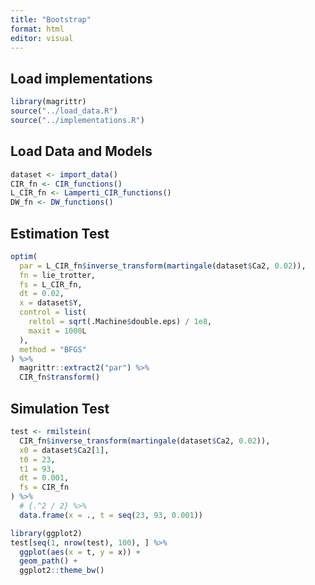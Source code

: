 ```yaml
---
title: "Bootstrap"
format: html
editor: visual
---
```


## Load implementations

```r
library(magrittr)
source("../load_data.R")
source("../implementations.R")
```

## Load Data and Models

```r
dataset <- import_data()
CIR_fn <- CIR_functions()
L_CIR_fn <- Lamperti_CIR_functions()
DW_fn <- DW_functions()
```

## Estimation Test

```r
optim(
  par = L_CIR_fn$inverse_transform(martingale(dataset$Ca2, 0.02)),
  fn = lie_trotter,
  fs = L_CIR_fn,
  dt = 0.02,
  x = dataset$Y,
  control = list(
    reltol = sqrt(.Machine$double.eps) / 1e8,
    maxit = 1000L
  ),
  method = "BFGS"
) %>% 
  magrittr::extract2("par") %>% 
  CIR_fn$transform()
```

## Simulation Test

```r
test <- rmilstein(
  CIR_fn$inverse_transform(martingale(dataset$Ca2, 0.02)),
  x0 = dataset$Ca2[1],
  t0 = 23,
  t1 = 93,
  dt = 0.001,
  fs = CIR_fn
) %>% 
  # {.^2 / 2} %>% 
  data.frame(x = ., t = seq(23, 93, 0.001))
```

```r
library(ggplot2)
test[seq(1, nrow(test), 100), ] %>% 
  ggplot(aes(x = t, y = x)) +
  geom_path() +
  ggplot2::theme_bw()
```
